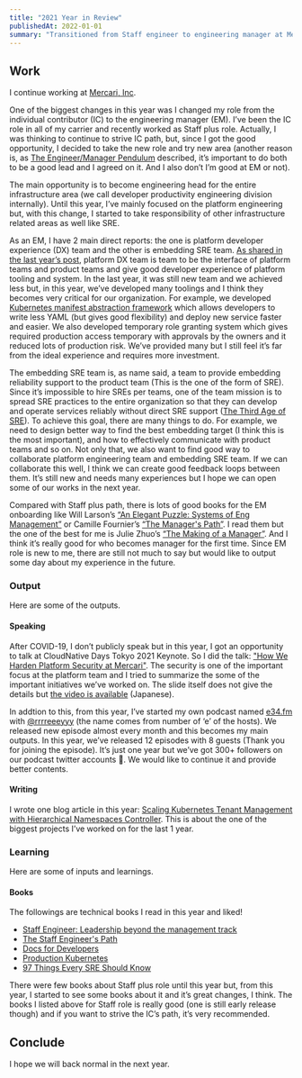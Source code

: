 ```yaml
---
title: "2021 Year in Review"
publishedAt: 2022-01-01
summary: "Transitioned from Staff engineer to engineering manager at Mercari, leading platform DX and embedding SRE teams. Focused on infrastructure engineering division, developed Kubernetes manifest abstraction framework and security tooling. Started e34.fm podcast with 12 episodes released. Keynote speaker at CloudNative Days Tokyo on platform security hardening."
---
```


## Work

I continue working at [Mercari, Inc](https://about.mercari.com/en/).

One of the biggest changes in this year was I changed my role from the individual contributor (IC) to the engineering manager (EM). I’ve been the IC role in all of my carrier and recently worked as Staff plus role. Actually, I was thinking to continue to strive IC path, but, since I got the good opportunity, I decided to take the new role and try new area (another reason is, as [The Engineer/Manager Pendulum](https://charity.wtf/2017/05/11/the-engineer-manager-pendulum/) described, it’s important to do both to be a good lead and I agreed on it. And I also don’t I’m good at EM or not).

The main opportunity is to become engineering head for the entire infrastructure area (we call developer productivity engineering division internally). Until this year, I’ve mainly focused on the platform engineering but, with this change, I started to take responsibility of other infrastructure related areas as well like SRE.

As an EM, I have 2 main direct reports: the one is platform developer experience (DX) team and the other is embedding SRE team. [As shared in the last year’s post](https://deeeet.com/posts/2020/), platform DX team is team to be the interface of platform teams and product teams and give good developer experience of platform tooling and system. In the last year, it was still new team and we achieved less but, in this year, we’ve developed many toolings and I think they becomes very critical for our organization. For example, we developed [Kubernetes manifest abstraction framework](https://github.com/cue-lang/cue/discussions/806#discussioncomment-1517391) which allows developers to write less YAML (but gives good flexibility) and deploy new service faster and easier. We also developed temporary role granting system which gives required production access temporary with approvals by the owners and it reduced lots of production risk. We’ve provided many but I still feel it’s far from the ideal experience and requires more investment.

The embedding SRE team is, as name said, a team to provide embedding reliability support to the product team (This is the one of the form of SRE). Since it’s impossible to hire SREs per teams, one of the team mission is to spread SRE practices to the entire organization so that they can develop and operate services reliably without direct SRE support ([The Third Age of SRE](https://learning.oreilly.com/library/view/97-things-every/9781492081487/ch98.html)). To achieve this goal, there are many things to do. For example, we need to design better way to find the best embedding target (I think this is the most important), and how to effectively communicate with product teams and so on. Not only that, we also want to find good way to collaborate platform engineering team and embedding SRE team. If we can collaborate this well, I think we can create good feedback loops between them. It’s still new and needs many experiences but I hope we can open some of our works in the next year.

Compared with Staff plus path, there is lots of good books for the EM onboarding like Will Larson’s [“An Elegant Puzzle: Systems of Eng Management”](https://lethain.com/elegant-puzzle/) or Camille Fournier’s [“The Manager's Path”](https://www.oreilly.com/library/view/the-managers-path/9781491973882/). I read them but the one of the best for me is Julie Zhuo’s [“The Making of a Manager”](https://www.juliezhuo.com/book/manager.html). And I think it’s really good for who becomes manager for the first time. Since EM role is new to me, there are still not much to say but would like to output some day about my experience in the future.

### Output

Here are some of the outputs.

#### Speaking

After COVID-19, I don’t publicly speak but in this year, I got an opportunity to talk at CloudNative Days Tokyo 2021 Keynote. So I did the talk: ["How We Harden Platform Security at Mercari"](https://speakerdeck.com/tcnksm/how-we-harden-platform-security-at-mercari). The security is one of the important focus at the platform team and I tried to summarize the some of the important initiatives we’ve worked on. The slide itself does not give the details but [the video is available](https://event.cloudnativedays.jp/cndt2021/talks/1208) (Japanese).

In addtion to this, from this year, I’ve started my own podcast named [e34.fm](http://e34.fm) with [@rrrreeeyyy](https://twitter.com/rrreeeyyy) (the name comes from number of ‘e’ of the hosts). We released new episode almost every month and this becomes my main outputs. In this year, we’ve released 12 episodes with 8 guests (Thank you for joining the episode). It’s just one year but we’ve got 300+ followers on our podcast twitter accounts 🙏. We would like to continue it and provide better contents.

#### Writing

I wrote one blog article in this year: [Scaling Kubernetes Tenant Management with Hierarchical Namespaces Controller](https://engineering.mercari.com/blog/entry/20210930-scaling-kubernetes-tenant-management-with-hierarchical-namespaces-controller/). This is about the one of the biggest projects I’ve worked on for the last 1 year.

### Learning

Here are some of inputs and learnings.

#### Books

The followings are technical books I read in this year and liked!

- [Staff Engineer: Leadership beyond the management track](https://lethain.com/staff-engineer/)
- [The Staff Engineer's Path](https://www.oreilly.com/library/view/the-staff-engineers/9781098118723/)
- [Docs for Developers](https://link.springer.com/book/10.1007/978-1-4842-7217-6)
- [Production Kubernetes](https://www.oreilly.com/library/view/production-kubernetes/9781492092292/)
- [97 Things Every SRE Should Know](https://learning.oreilly.com/library/view/97-things-every/9781492081487/)

There were few books about Staff plus role until this year but, from this year, I started to see some books about it and it’s great changes, I think. The books I listed above for Staff role is really good (one is still early release though) and if you want to strive the IC’s path, it’s very recommended.

## Conclude

I hope we will back normal in the next year.
